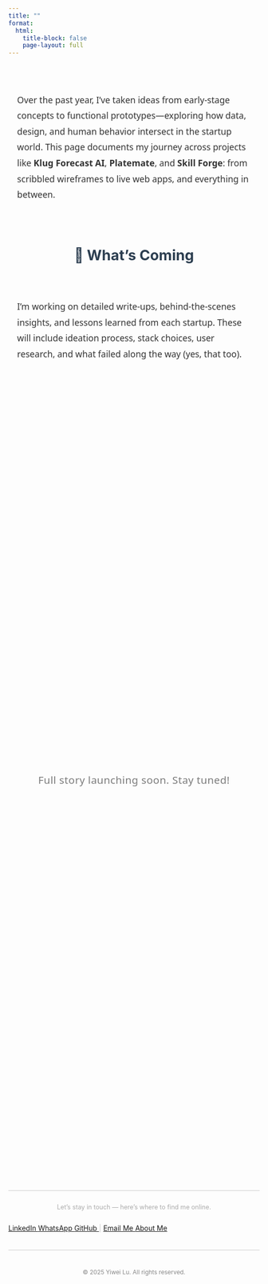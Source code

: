 ```yaml
---
title: ""
format:
  html:
    title-block: false
    page-layout: full
---
```


<style>
.page-intro {
  max-width: 800px;
  margin: 4em auto 2em;
  font-size: 1.1rem;
  line-height: 1.8;
  color: #333;
  font-family: 'Segoe UI', system-ui, sans-serif;
  padding: 0 1em;
}

.section-title {
  text-align: center;
  font-size: 1.8rem;
  font-weight: 700;
  margin-top: 3em;
  margin-bottom: 1em;
  color: #2c3e50;
}

.under-dev {
  display: flex;
  align-items: center;
  justify-content: center;
  height: 40vh;
  text-align: center;
  font-size: 1.3rem;
  font-weight: 500;
  font-family: 'Segoe UI', system-ui, sans-serif;
  color: #666;
  opacity: 0.85;
  letter-spacing: 0.5px;
}
</style>

<div class="page-intro">
  Over the past year, I’ve taken ideas from early-stage concepts to functional prototypes—exploring how data, design, and human behavior intersect in the startup world.
  This page documents my journey across projects like <strong>Klug Forecast AI</strong>, <strong>Platemate</strong>, and <strong>Skill Forge</strong>:
  from scribbled wireframes to live web apps, and everything in between.
</div>

<div class="section-title">🚧 What’s Coming</div>

<div class="page-intro">
  I’m working on detailed write-ups, behind-the-scenes insights, and lessons learned from each startup. These will include ideation process, stack choices, user research,
  and what failed along the way (yes, that too).
</div>

<div class="under-dev">
  Full story launching soon. Stay tuned!
</div>


<div aria-hidden="true" style="border-top: 1px solid #ccc; margin: 1.5em 0;"></div>

<p style="text-align: center; color: #aaa; font-size: 0.9em; margin-top: 2em;">
  Let’s stay in touch — here’s where to find me online.
</p>

<div class="connect-container" style="display: flex; flex-wrap: wrap; gap: 1em; align-items: center;">
  <a href="https://www.linkedin.com/in/yiwei-lu78" class="btn" target="_blank">
    <i class="bi bi-linkedin"></i> LinkedIn
  </a>
  <a href="https://wa.me/6266736276" class="btn" target="_blank">
    <i class="bi bi-whatsapp"></i> WhatsApp
  </a>
  <a href="https://github.com/lywww88" class="btn" target="_blank">
    <i class="bi bi-github"></i> GitHub
  </a>
  <span style="color: #ccc;">|</span>
  <a href="mailto:yiweilu36@uci.edu" class="btn">
    <i class="bi bi-envelope"></i> Email Me
  </a>
  <a href="https://lywww88.github.io/about.html" class="btn">
    <i class="bi bi-person-circle"></i> About Me
  </a>
</div>

<div aria-hidden="true" style="border-top: 1px solid #ccc; margin: 1.5em 0;"></div>

<p style="text-align: center; color: #888; font-size: 0.85em; margin-top: 3em;">
  © 2025 Yiwei Lu. All rights reserved.
</p>
